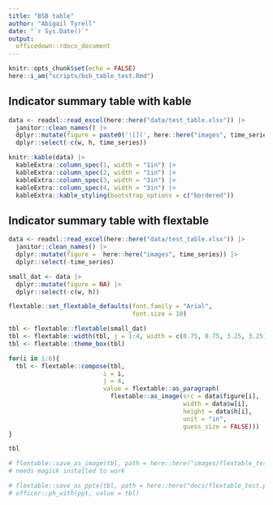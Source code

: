 ```yaml
---
title: "BSB table"
author: "Abigail Tyrell"
date: "`r Sys.Date()`"
output: 
  officedown::rdocx_document
---
```


```r
knitr::opts_chunk$set(echo = FALSE)
here::i_am("scripts/bsb_table_test.Rmd")
```

## Indicator summary table with kable

```r
data <- readxl::read_excel(here::here("data/test_table.xlsx")) |>
  janitor::clean_names() |>
  dplyr::mutate(figure = paste0('![](', here::here("images", time_series), ')')) |>
  dplyr::select(-c(w, h, time_series))
```


```r
knitr::kable(data) |>
  kableExtra::column_spec(1, width = "1in") |>
  kableExtra::column_spec(2, width = "1in") |>
  kableExtra::column_spec(3, width = "3in") |>
  kableExtra::column_spec(4, width = "3in") |>
  kableExtra::kable_styling(bootstrap_options = c("bordered"))
```

## Indicator summary table with flextable

```r
data <- readxl::read_excel(here::here("data/test_table.xlsx")) |>
  janitor::clean_names() |>
  dplyr::mutate(figure =  here::here("images", time_series)) |>
  dplyr::select(-time_series)
```


```r

small_dat <- data |>
  dplyr::mutate(figure = NA) |>
  dplyr::select(-c(w, h))

flextable::set_flextable_defaults(font.family = "Arial",
                                  font.size = 10)

tbl <- flextable::flextable(small_dat) 
tbl <- flextable::width(tbl, j = 1:4, width = c(0.75, 0.75, 3.25, 3.25))
tbl <- flextable::theme_box(tbl)

for(i in 1:6){
  tbl <- flextable::compose(tbl,
                          i = i,
                          j = 4,
                          value = flextable::as_paragraph(
                            flextable::as_image(src = data$figure[i],
                                                width = data$w[i],
                                                height = data$h[i],
                                                unit = "in",
                                                guess_size = FALSE)))
}

tbl

# flextable::save_as_image(tbl, path = here::here("images/flextable_test.png"))
# needs magick installed to work

# flextable::save_as_pptx(tbl, path = here::here("docs/flextable_test.pptx"))
# officer::ph_with(ppt, value = tbl)
```
